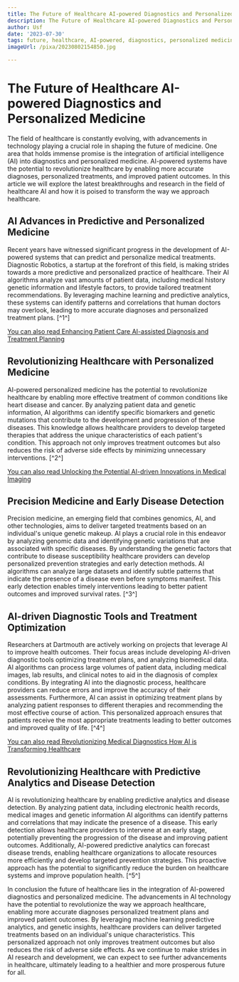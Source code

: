 ```yaml
---
title: The Future of Healthcare AI-powered Diagnostics and Personalized Medicine
description: The Future of Healthcare AI-powered Diagnostics and Personalized Medicine
author: Usf
date: '2023-07-30'
tags: future, healthcare, AI-powered, diagnostics, personalized medicine
imageUrl: /pixa/20230802154850.jpg

---
```

# The Future of Healthcare AI-powered Diagnostics and Personalized Medicine

The field of healthcare is constantly evolving, with advancements in technology playing a crucial role in  shaping the future of medicine. One area that holds immense  promise is the integration of artificial intelligence (AI) into diagnostics and personalized medicine. AI-powered systems have the potential to  revolutionize healthcare by enabling more accurate  diagnoses, personalized treatments, and improved patient outcomes. In this article  we will explore the latest breakthroughs and research in the field of  healthcare AI and how it is poised to transform the way we approach healthcare.

## AI Advances in Predictive and Personalized Medicine

Recent years have witnessed significant progress  in the development of AI-powered  systems that can predict and personalize medical treatments. Diagnostic Robotics,  a startup at the forefront of this field, is making strides towards a more predictive and personalized practice of healthcare. Their AI algorithms  analyze vast amounts of patient data, including medical history genetic information and lifestyle factors, to  provide tailored treatment recommendations. By leveraging  machine learning and predictive analytics, these systems can  identify patterns and correlations that  human  doctors may  overlook, leading  to more  accurate diagnoses and personalized  treatment  plans. [^1^]

[You can also read  Enhancing Patient  Care AI-assisted Diagnosis and Treatment Planning](Enhancing%20Patient%20Care%20AI-assisted%20Diagnosis%20and%20Treatment%20Planning)


## Revolutionizing Healthcare with Personalized Medicine

AI-powered  personalized medicine has the potential to  revolutionize healthcare by enabling more effective treatment of common conditions like heart disease and cancer.  By  analyzing patient  data and genetic information, AI algorithms can identify specific biomarkers and genetic mutations that contribute  to the development and progression of these diseases. This knowledge allows healthcare providers  to develop  targeted therapies  that address the unique characteristics of  each  patient's condition. This approach not only improves treatment outcomes but also reduces the risk of adverse side  effects by minimizing unnecessary interventions. [^2^]

[You can also read Unlocking the Potential AI-driven Innovations  in Medical Imaging](Unlocking%20the%20Potential%20AI-driven%20Innovations%20in%20Medical%20Imaging)


## Precision Medicine and Early Disease  Detection

Precision medicine,  an  emerging  field that combines genomics, AI, and other technologies, aims to deliver targeted treatments based on an individual's unique genetic makeup. AI plays a crucial role in this endeavor by analyzing genomic data  and identifying genetic variations that are associated with specific diseases. By understanding the genetic  factors that contribute to disease  susceptibility healthcare providers can develop personalized prevention strategies  and early detection methods. AI algorithms can analyze large datasets and identify subtle patterns that indicate the presence  of a disease even before symptoms manifest.  This early detection enables timely interventions leading to better patient outcomes and improved survival rates. [^3^]

## AI-driven Diagnostic Tools and Treatment Optimization

Researchers  at Dartmouth are actively working on projects that leverage AI to improve health outcomes. Their focus areas include developing AI-driven diagnostic tools optimizing treatment plans, and  analyzing biomedical data. AI  algorithms can process large volumes of patient data,  including medical images, lab results, and clinical notes to aid in the diagnosis of complex conditions.  By integrating AI into the diagnostic  process, healthcare providers can reduce errors and improve the accuracy of their assessments. Furthermore,  AI can assist in  optimizing treatment plans by analyzing patient responses to different therapies and recommending the most effective course of action. This personalized approach ensures that  patients receive the most appropriate treatments leading  to better outcomes and improved quality of life. [^4^]

[You  can also read Revolutionizing  Medical Diagnostics How AI is Transforming Healthcare](Revolutionizing%20Medical%20Diagnostics%20How%20AI%20is%20Transforming%20Healthcare)


## Revolutionizing Healthcare with Predictive Analytics and Disease Detection

AI is  revolutionizing  healthcare by enabling predictive  analytics  and disease detection. By analyzing patient data, including  electronic health records, medical images and genetic information AI algorithms can identify patterns and correlations that may indicate the presence  of a disease. This early detection allows healthcare providers to intervene at an  early stage, potentially preventing the progression of the disease  and improving patient outcomes. Additionally, AI-powered  predictive analytics can forecast disease trends, enabling healthcare organizations to allocate resources more efficiently and develop targeted prevention strategies. This proactive approach has the  potential to significantly reduce the burden  on healthcare systems and improve population health. [^5^]

In conclusion the future of healthcare  lies in the integration of AI-powered diagnostics and personalized medicine. The advancements in AI technology have the potential to revolutionize the way we approach  healthcare, enabling more accurate diagnoses personalized treatment plans and  improved patient outcomes. By leveraging machine learning predictive analytics, and  genetic  insights,  healthcare providers can deliver targeted treatments based  on an individual's unique characteristics. This personalized approach not only improves treatment outcomes but also reduces the risk of adverse side effects. As we continue to make strides in AI research and development, we can expect to see further advancements in healthcare, ultimately leading to  a healthier and more prosperous future for all.